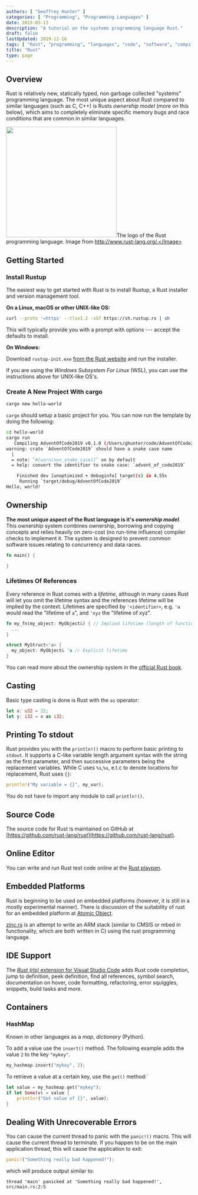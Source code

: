 ```yaml
---
authors: [ "Geoffrey Hunter" ]
categories: [ "Programming", "Programming Languages" ]
date: 2015-05-13
description: "A tutorial on the systems programming language Rust."
draft: false
lastUpdated: 2019-12-16
tags: [ "Rust", "programming", "languages", "code", "software", "compiled", "panic", "containers", "HashMap", "hash", "maps", "dictionaries", "Rustup", "cargo", "ownership", "casting", "stdout", "IDEs" ]
title: "Rust"
type: page
---
```



## Overview

Rust is relatively new, statically typed, non garbage collected "systems" programming language. The most unique aspect about Rust compared to similar languages (such as C, C++) is Rusts _ownership model_ (more on this below), which aims to completely eliminate specific memory bugs and race conditions that are common in similar languages.


<Image src={rust_programming_language_logo_white_background} width="300px">The logo of the Rust programming language. Image from http://www.rust-lang.org/.</Image>

## Getting Started

### Install Rustup

The easiest way to get started with Rust is to install Rustup, a Rust installer and version management tool.

**On a Linux, macOS or other UNIX-like OS:**

```sh
curl --proto '=https' --tlsv1.2 -sSf https://sh.rustup.rs | sh
```

This will typically provide you with a prompt with options --- accept the defaults to install.

**On Windows:**

Download `rustup-init.exe` [from the Rust website](https://www.rust-lang.org/tools/install) and run the installer.

If you are using the _Windows Subsystem For Linux_ (WSL), you can use the instructions above for UNIX-like OS's.

### Create A New Project With cargo

```sh
cargo new hello-world
```

`cargo` should setup a basic project for you. You can now run the template by doing the following:

```sh
cd hello-world
cargo run
   Compiling AdventOfCode2019 v0.1.0 (/Users/ghunter/code/AdventOfCode2019)
warning: crate `AdventOfCode2019` should have a snake case name
  |
  = note: `#[warn(non_snake_case)]` on by default
  = help: convert the identifier to snake case: `advent_of_code2019`

    Finished dev [unoptimized + debuginfo] target(s) in 4.55s
     Running `target/debug/AdventOfCode2019`
Hello, world!
```

## Ownership

**The most unique aspect of the Rust language is it's _ownership model_**. This ownership system combines ownership, borrowing and copying concepts and relies heavily on zero-cost (no run-time influence) compiler checks to implement it. The system is designed to prevent common software issues relating to concurrency and data races.

```rust
fn main() {

}
```

### Lifetimes Of References

Every reference in Rust comes with a _lifetime_, although in many cases Rust will let you omit the lifetime syntax and the references lifetime will be implied by the context. Lifetimes are specified by `'<identifier>`, e.g. `'a` would read the "lifetime of `a`", and `'xyz` the "lifetime of xyz".

```rust
fn my_fn(my_object: MyObject&) { // Implied lifetime (length of function)
  ...
}

struct MyStruct<'a> {
  my_object: MyObject& 'a // Explicit lifetime
}
```

You can read more about the ownership system in the [official Rust book](https://doc.rust-lang.org/book/ownership.html).

## Casting

Basic type casting is done is Rust with the `as` operator:

```rust
let x: u32 = 22;
let y: i32 = x as i32;
```

## Printing To stdout

Rust provides you with the `println!()` macro to perform basic printing to `stdout`. It supports a C-like variable length argument syntax with the string as the first parameter, and then successive parameters being the replacement variables. While C uses `%s`,`%u`, e.t.c to denote locations for replacement, Rust uses `{}`:

```rust
println!("My variable = {}", my_var);
```

You do not have to import any module to call `println!()`.

## Source Code

The source code for Rust is maintained on GitHub at [https://github.com/rust-lang/rust](https://github.com/rust-lang/rust).

## Online Editor

You can write and run Rust test code online at the [Rust playpen](https://play.rust-lang.org/).

## Embedded Platforms

Rust is beginning to be used on embedded platforms (however, it is still in a mostly experimental manner). There is discussion of the suitability of rust for an embedded platform at [Atomic Object](http://spin.atomicobject.com/2015/02/20/rust-language-c-embedded/).

[zinc.rs](http://zinc.rs/) is an attempt to write an ARM stack (similar to CMSIS or mbed in functionality, which are both written in C) using the rust programming language.

## IDE Support

The [_Rust (rls)_ extension for Visual Studio Code](https://marketplace.visualstudio.com/items?itemName=rust-lang.rust) adds Rust code completion, jump to definition, peek definition, find all references, symbol search, documentation on hover, code formatting, refactoring, error squiggles, snippets, build tasks and more.

## Containers

### HashMap

Known in other languages as a _map_, _dictionary_ (Python).

To add a value use the `insert()` method. The following example adds the value `2` to the key `"mykey"`.

```rust
my_hashmap.insert("mykey", 2);
```

To retrieve a value at a certain key, use the `get()` method:`

```rust
let value = my_hashmap.get("mykey");
if let Some(v) = value {
    println!("Got value of {}", value);
}
```

## Dealing With Unrecoverable Errors

You can cause the current thread to panic with the `panic!()` macro. This will cause the current thread to terminate. If you happen to be on the main application thread, this will cause the application to exit:

```rust
panic!("Something really bad happened!");
```

which will produce output similar to:

```text
thread 'main' panicked at 'Something really bad happened!', src/main.rs:2:5
```